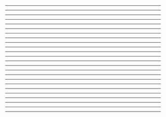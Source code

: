 
<FirstSlide />

---

<TOC />

---

<Shoutout />

---

<MonolithicArchitectures />

---

<MonolithicArchitecturesGIF />

---

<LimitedFlexability />

---

<PerformanceConcerns />

---

<ScalingChallenges />

---

<SecurityWoes />

---

<Name />

---

<Ecosystem />

---

<Stacks />

---

<Constraints />

---

<JavaScript />

---

<APIs />

---

<Markup />

---

<MicroservicesAndServerless />

---

<Costs />

---

<Scale />

---

<Performance />

---

<RequestLifeCycle />

---

<Security />

---

<Summary />

---

<Resources />

---

<About />